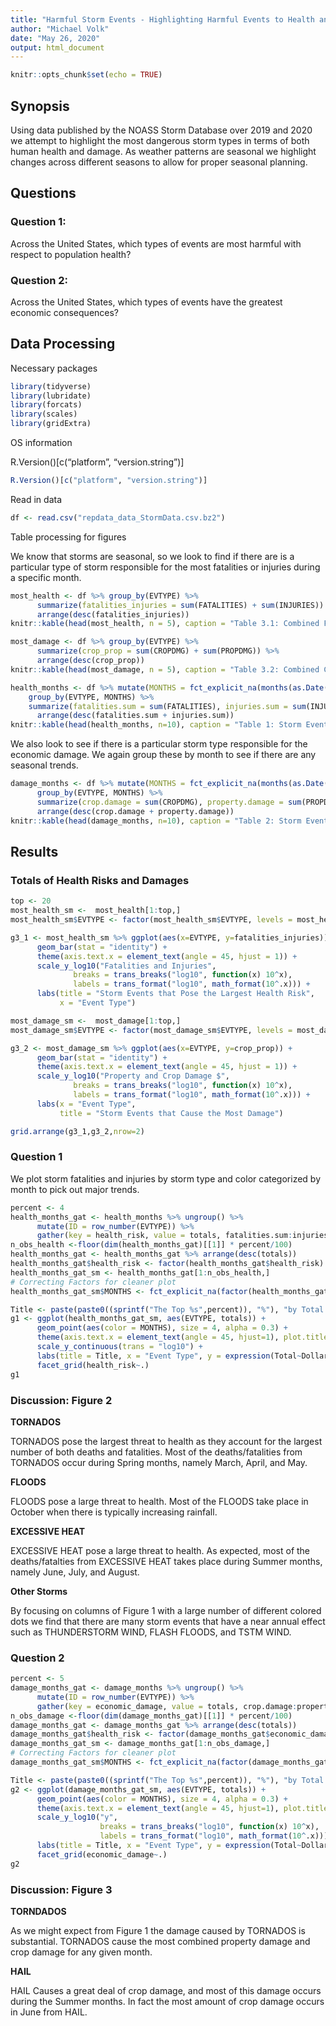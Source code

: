 ```yaml
---
title: "Harmful Storm Events - Highlighting Harmful Events to Health and Economy"
author: "Michael Volk"
date: "May 26, 2020"
output: html_document
---
```


```r
knitr::opts_chunk$set(echo = TRUE)
```

## Synopsis

Using data published by the NOASS Storm Database over 2019 and 2020 we attempt to highlight the most dangerous storm types in terms of both human health and damage. As weather patterns are seasonal we highlight changes across different seasons to allow for proper seasonal planning. 

## Questions

### Question 1:

Across the United States, which types of events are most harmful with respect to population health?

### Question 2:

Across the United States, which types of events have the greatest economic consequences?

## Data Processing

Necessary packages 
```r
library(tidyverse)
library(lubridate)
library(forcats)
library(scales)
library(gridExtra)
```


OS information

R.Version()[c("platform", "version.string")]

```r
R.Version()[c("platform", "version.string")]
```

Read in data

```r
df <- read.csv("repdata_data_StormData.csv.bz2")
```

Table processing for figures

We know that storms are seasonal, so we look to find if there are is a particular type of storm responsible for the most fatalities or injuries during a specific month.

```r
most_health <- df %>% group_by(EVTYPE) %>% 
      summarize(fatalities_injuries = sum(FATALITIES) + sum(INJURIES)) %>% 
      arrange(desc(fatalities_injuries))
knitr::kable(head(most_health, n = 5), caption = "Table 3.1: Combined Fatality and Injury Totals")
```

```r
most_damage <- df %>% group_by(EVTYPE) %>% 
      summarize(crop_prop = sum(CROPDMG) + sum(PROPDMG)) %>% 
      arrange(desc(crop_prop))
knitr::kable(head(most_damage, n = 5), caption = "Table 3.2: Combined Crop and Property Damage Totals")
```

```r
health_months <- df %>% mutate(MONTHS = fct_explicit_na(months(as.Date(df$BGN_DATE, "%m/%d/%y")))) %>%
    group_by(EVTYPE, MONTHS) %>%
    summarize(fatalities.sum = sum(FATALITIES), injuries.sum = sum(INJURIES)) %>% 
      arrange(desc(fatalities.sum + injuries.sum))
knitr::kable(head(health_months, n=10), caption = "Table 1: Storm Events and Health Risk by Month")
```

We also look to see if there is a particular storm type responsible for the economic damage. We again group these by month to see if there are any seasonal trends.

```r
damage_months <- df %>% mutate(MONTHS = fct_explicit_na(months(as.Date(df$BGN_DATE, "%m/%d/%y")))) %>% 
      group_by(EVTYPE, MONTHS) %>%
      summarize(crop.damage = sum(CROPDMG), property.damage = sum(PROPDMG)) %>%
      arrange(desc(crop.damage + property.damage))
knitr::kable(head(damage_months, n=10), caption = "Table 2: Storm Events and Economic Damage by Month")
```

## Results

### Totals of Health Risks and Damages

```r
top <- 20
most_health_sm <-  most_health[1:top,]
most_health_sm$EVTYPE <- factor(most_health_sm$EVTYPE, levels = most_health_sm$EVTYPE)

g3_1 <- most_health_sm %>% ggplot(aes(x=EVTYPE, y=fatalities_injuries)) + 
      geom_bar(stat = "identity") +
      theme(axis.text.x = element_text(angle = 45, hjust = 1)) +
      scale_y_log10("Fatalities and Injuries",
              breaks = trans_breaks("log10", function(x) 10^x),
              labels = trans_format("log10", math_format(10^.x))) +
      labs(title = "Storm Events that Pose the Largest Health Risk",
           x = "Event Type")

most_damage_sm <-  most_damage[1:top,]
most_damage_sm$EVTYPE <- factor(most_damage_sm$EVTYPE, levels = most_damage_sm$EVTYPE)

g3_2 <- most_damage_sm %>% ggplot(aes(x=EVTYPE, y=crop_prop)) + 
      geom_bar(stat = "identity") +
      theme(axis.text.x = element_text(angle = 45, hjust = 1)) +
      scale_y_log10("Property and Crop Damage $",
              breaks = trans_breaks("log10", function(x) 10^x),
              labels = trans_format("log10", math_format(10^.x))) +
      labs(x = "Event Type", 
           title = "Storm Events that Cause the Most Damage")

grid.arrange(g3_1,g3_2,nrow=2)
```

### Question 1

We plot storm fatalities and injuries by storm type and color categorized by month to pick out major trends. 

```r
percent <- 4
health_months_gat <- health_months %>% ungroup() %>%
      mutate(ID = row_number(EVTYPE)) %>% 
      gather(key = health_risk, value = totals, fatalities.sum:injuries.sum)
n_obs_health <-floor(dim(health_months_gat)[[1]] * percent/100)
health_months_gat <- health_months_gat %>% arrange(desc(totals))
health_months_gat$health_risk <- factor(health_months_gat$health_risk)
health_months_gat_sm <- health_months_gat[1:n_obs_health,]
# Correcting Factors for cleaner plot
health_months_gat_sm$MONTHS <- fct_explicit_na(factor(health_months_gat_sm$MONTHS, levels = month.name))

Title <- paste(paste0((sprintf("The Top %s",percent)), "%"), "by Total of Storm Event Injuries/Fatalities")
g1 <- ggplot(health_months_gat_sm, aes(EVTYPE, totals)) + 
      geom_point(aes(color = MONTHS), size = 4, alpha = 0.3) + 
      theme(axis.text.x = element_text(angle = 45, hjust=1), plot.title = element_text(hjust = 0.5)) +
      scale_y_continuous(trans = "log10") +
      labs(title = Title, x = "Event Type", y = expression(Total~Dollars~(log[10]~scale))) +
      facet_grid(health_risk~.)
g1
```

### Discussion: Figure 2

**TORNADOS**

TORNADOS pose the largest threat to health as they account for the largest number of both deaths and fatalities. Most of the deaths/fatalities from TORNADOS occur during Spring months, namely March, April, and May. 

**FLOODS**

FLOODS pose a large threat to health. Most of the FLOODS take place in October when there is typically increasing rainfall.

**EXCESSIVE HEAT**

EXCESSIVE HEAT pose a large threat to health. As expected, most of the deaths/fatalties from EXCESSIVE HEAT takes place during Summer months, namely June, July, and August.

**Other Storms**

By focusing on columns of Figure 1 with a large number of different colored dots we find that there are many storm events that have a near annual effect such as THUNDERSTORM WIND, FLASH FLOODS, and TSTM WIND. 

### Question 2

```r
percent <- 5
damage_months_gat <- damage_months %>% ungroup() %>%
      mutate(ID = row_number(EVTYPE)) %>% 
      gather(key = economic_damage, value = totals, crop.damage:property.damage)
n_obs_damage <-floor(dim(damage_months_gat)[[1]] * percent/100)
damage_months_gat <- damage_months_gat %>% arrange(desc(totals))
damage_months_gat$health_risk <- factor(damage_months_gat$economic_damage)
damage_months_gat_sm <- damage_months_gat[1:n_obs_damage,]
# Correcting Factors for cleaner plot
damage_months_gat_sm$MONTHS <- fct_explicit_na(factor(damage_months_gat_sm$MONTHS, levels = month.name))

Title <- paste(paste0((sprintf("The Top %s",percent)), "%"), "by Total Dollars of Storm Related Crop/Property Damage")
g2 <- ggplot(damage_months_gat_sm, aes(EVTYPE, totals)) + 
      geom_point(aes(color = MONTHS), size = 4, alpha = 0.3) + 
      theme(axis.text.x = element_text(angle = 45, hjust=1), plot.title = element_text(hjust = 0.5)) +
      scale_y_log10("y",
                    breaks = trans_breaks("log10", function(x) 10^x),
                    labels = trans_format("log10", math_format(10^.x))) +
      labs(title = Title, x = "Event Type", y = expression(Total~Dollars~(log[10]~scale))) +
      facet_grid(economic_damage~.)
g2
```

### Discussion: Figure 3

**TORNDADOS**

As we might expect from Figure 1 the damage caused by TORNADOS is substantial. TORNADOS cause the most combined property damage and crop damage for any given month.

**HAIL**

HAIL Causes a great deal of crop damage, and most of this damage occurs during the Summer months. In fact the most amount of crop damage occurs in June from HAIL.